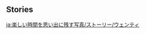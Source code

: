 {{EventTabs}}
==Stories==
{{TPRGT_Story
|character          = Venti
|time               = 2022-06-16
|zh                 = 
;今天是温迪的生日哦，我们快去为他庆祝吧！
:'''派蒙：'''快看，是卖唱的！
:'''温迪：'''嘿，我刚刚还想着你们什么时候会来呢。
:'''旅行者：'''温迪，今天是你的生日。
:'''旅行者：'''有什么生日愿望，或者想要做的事情吗？
:'''温迪：'''嗯…那就陪我一起聊聊天，散散步，要是能再去喝一杯就好了。
:'''派蒙：'''都是些平常的事情…我还以为神明的生日愿望会更有「噼咔」的感觉呢…
:'''温迪：'''欸嘿，那种「噼咔」的感觉，不是来自于做了什么事情，而是来自于陪伴在身边的人。
:'''温迪：'''对吧，旅行者？
|dialogue_review_zh = 那种「噼咔」的感觉，不是来自于做了什么事情，而是来自于陪伴在身边的人。对吧，旅行者？
|en                 =
;Today is [[Venti]]'s birthday, let's go and celebrate with him!
:'''Paimon:''' Look, it's the Tone-Deaf Bard!
:'''Venti:''' Heh, I was just wondering when you two would get here.
:'''Traveler:''' Venti, it's your birthday today.
:'''Traveler:''' Do you have any birthday wishes or anything you want to do?
:'''Venti:''' Mmm... Then stay with me to chat and walk around. If we could go for a drink after, that would be great.
:'''Paimon:''' These are all pretty normal... I would've thought a god's birthday wishes would have more of that "boom shaka-laka."
:'''Venti:''' Hehe, that "boom shaka-laka" isn't from what you're doing, but who you're doing it with.
:'''Venti:''' Right, Traveler?
|dialogue_review_en = That "boom shaka-laka" isn't from what you're doing, but who you're doing it with. Right, Traveler?
}}

[[ja:楽しい時間を思い出に残す写真/ストーリー/ウェンティ]]